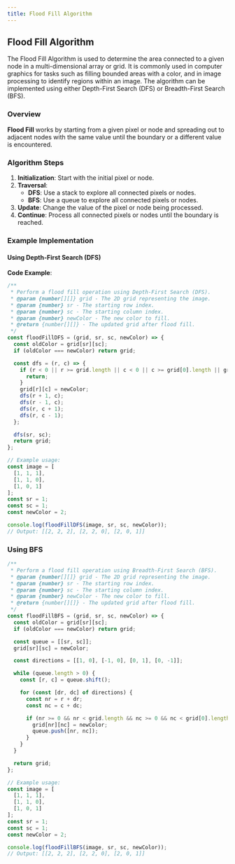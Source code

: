 ```yaml
---
title: Flood Fill Algorithm
---
```


## Flood Fill Algorithm

The Flood Fill Algorithm is used to determine the area connected to a given node in a multi-dimensional array or grid. It is commonly used in computer graphics for tasks such as filling bounded areas with a color, and in image processing to identify regions within an image. The algorithm can be implemented using either Depth-First Search (DFS) or Breadth-First Search (BFS).

### Overview

**Flood Fill** works by starting from a given pixel or node and spreading out to adjacent nodes with the same value until the boundary or a different value is encountered.

### Algorithm Steps

1. **Initialization**: Start with the initial pixel or node.
2. **Traversal**:
   - **DFS**: Use a stack to explore all connected pixels or nodes.
   - **BFS**: Use a queue to explore all connected pixels or nodes.
3. **Update**: Change the value of the pixel or node being processed.
4. **Continue**: Process all connected pixels or nodes until the boundary is reached.

### Example Implementation

#### Using Depth-First Search (DFS)

**Code Example**:

```javascript
/**
 * Perform a flood fill operation using Depth-First Search (DFS).
 * @param {number[][]} grid - The 2D grid representing the image.
 * @param {number} sr - The starting row index.
 * @param {number} sc - The starting column index.
 * @param {number} newColor - The new color to fill.
 * @return {number[][]} - The updated grid after flood fill.
 */
const floodFillDFS = (grid, sr, sc, newColor) => {
  const oldColor = grid[sr][sc];
  if (oldColor === newColor) return grid;

  const dfs = (r, c) => {
    if (r < 0 || r >= grid.length || c < 0 || c >= grid[0].length || grid[r][c] !== oldColor) {
      return;
    }
    grid[r][c] = newColor;
    dfs(r + 1, c);
    dfs(r - 1, c);
    dfs(r, c + 1);
    dfs(r, c - 1);
  };

  dfs(sr, sc);
  return grid;
};

// Example usage:
const image = [
  [1, 1, 1],
  [1, 1, 0],
  [1, 0, 1]
];
const sr = 1;
const sc = 1;
const newColor = 2;

console.log(floodFillDFS(image, sr, sc, newColor));
// Output: [[2, 2, 2], [2, 2, 0], [2, 0, 1]]
```

### Using BFS

```JavaScript
/**
 * Perform a flood fill operation using Breadth-First Search (BFS).
 * @param {number[][]} grid - The 2D grid representing the image.
 * @param {number} sr - The starting row index.
 * @param {number} sc - The starting column index.
 * @param {number} newColor - The new color to fill.
 * @return {number[][]} - The updated grid after flood fill.
 */
const floodFillBFS = (grid, sr, sc, newColor) => {
  const oldColor = grid[sr][sc];
  if (oldColor === newColor) return grid;

  const queue = [[sr, sc]];
  grid[sr][sc] = newColor;

  const directions = [[1, 0], [-1, 0], [0, 1], [0, -1]];

  while (queue.length > 0) {
    const [r, c] = queue.shift();

    for (const [dr, dc] of directions) {
      const nr = r + dr;
      const nc = c + dc;

      if (nr >= 0 && nr < grid.length && nc >= 0 && nc < grid[0].length && grid[nr][nc] === oldColor) {
        grid[nr][nc] = newColor;
        queue.push([nr, nc]);
      }
    }
  }

  return grid;
};

// Example usage:
const image = [
  [1, 1, 1],
  [1, 1, 0],
  [1, 0, 1]
];
const sr = 1;
const sc = 1;
const newColor = 2;

console.log(floodFillBFS(image, sr, sc, newColor));
// Output: [[2, 2, 2], [2, 2, 0], [2, 0, 1]]

```